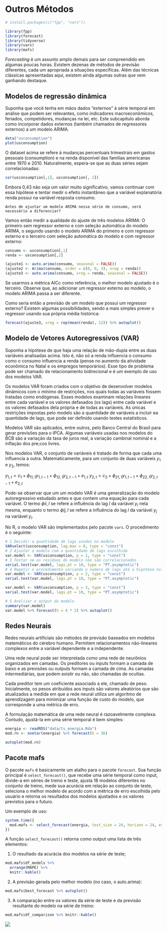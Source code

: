 # Outros Métodos {#outros}

```r
# install.packages(c("fpp", "vars"))

library(fpp)
library(forecast)
library(tidyverse)
library(vars)
library(mafs)
```


*Forecasting* é um assunto amplo demais para ser compreendido em algumas poucas horas. Existem dezenas de métodos de previsão diferentes, cada um apropriada a situações específicas. Além das técnicas clássicas apresentadas aqui, existem ainda algumas outras que vem ganhando destaque.

## Modelos de regressão dinâmica

Suponha que você tenha em mãos dados "externos" à série temporal em análise que podem ser relevantes, como indicadores macroeconômicos, feriados, competidores, mudanças na lei, etc. Este subcapítulo aborda como incorporar dados externos (também chamados de regressores externos) a um modelo ARIMA.

```r
data("usconsumption")
plot(usconsumption)

```

O dataset acima se refere à mudanças percentuais trimestrais em gastos pessoais (consumption) e na renda disponível das famílias americanas entre 1970 e 2010. Naturalmente, espera-se que as duas séries sejam correlacionadas:

```r
cor(usconsumption[,1], usconsumption[, 2])
```

Embora 0,43 não seja um valor muito significativo, vamos continuar com essa hipótese e tentar medir o efeito instantâneo que a variável explanatória renda possui na variável resposta consumo.


```block2

Antes de ajustar um modelo ARIMA nessa série de consumo, será necessário a diferenciar?

```

Vamos então medir a qualidade do ajuste de três modelos ARIMA: O primeiro sem regressor externo e com seleção automática do modelo ARIMA, o segundo usando o modelo ARIMA do primeiro e com regressor externo e o terceiro com seleção automática do modelo e com regressor externo:

```r
consumo <- usconsumption[,1]
renda <- usconsumption[,2]

(ajuste1 <- auto.arima(consumo, seasonal = FALSE))
(ajuste2 <- Arima(consumo, order = c(0, 0, 3), xreg = renda))
(ajuste3 <- auto.arima(consumo, xreg = renda, seasonal = FALSE))

```

Se usarmos a métrica AICc como referência, o melhor modelo ajustado é o terceiro. Observe que, ao adicionar um regressor externo ao modelo, o modelo ARIMA passa a ser diferente.

Como seria então a previsão de um modelo que possui um regressor externo? Existem algumas possibilidades, sendo a mais simples prever o regressor usando sua própria média histórica:

```r
forecast(ajuste3, xreg = rep(mean(renda), 12)) %>% autoplot()
```


## Modelo de Vetores Autoregressivos (VAR)

Suponha a hipótese de que haja uma relação de mão-dupla entre as duas variáveis analisadas acima. Isto é, não só a renda influencia o consumo como o consumo influencia a renda (pense no aumento da atividade econômica no Natal e os empregos temporários). Esse tipo de problema pode ser chamado de relacionamento bidirecional e é um exemplo de uso dos modelos VAR.

Os modelos VAR foram criados com o objetivo de desenvolver modelos dinâmicos com o mínimo de restrições, nos quais todas as variáveis fossem tratadas como endógenas. Esses modelos examinam relações lineares entre cada variável e os valores defasados (os lags) entre cada variável e os valores defasados dela própria e de todas as variáveis. As únicas restrições impostas pelo modelo são a quantidade de variáveis a incluir ea quantidade de lags, que pode ser definido usando testes estatísticos.

Modelos VAR são aplicados, entre outros, pelo Banco Central do Brasil para gerar previsões para o IPCA. Algumas variáveis usadas nos modelos do BCB são a variação da taxa de juros real, a variação cambinal nominal e a inflação dos pre;cos livres.

Nos modelos VAR, o conjunto de variáveis é tratado de forma que cada uma influencia a outra. Matematicamente, para um conjunto de duas variáveis $y_1$ e $y_2$, temos:

$y_{1, t}= c_1 + \phi_{11,1}y_{1,t-1} + \phi_{12,1}y_{2,t-1} + e_{1,t}$
$y_{2, t}= c_2 + \phi_{21,1}y_{1,t-1} + \phi_{22,1}y_{2,t-1} + e_{2,t}$

Pode-se observar que um um modelo VAR é uma generalização do modelo autoregressivo estudado antes e que contem uma equação para cada variável. O termo $\phi{ii,l}$ se refere a influência do lag $l$ da variável $y_i$ nela mesma, enquanto o termo $\phi{ij,l}$ se refere a influência do lag $l$ da variável $y_j$ na variável $y_i$.  

No R, o modelo VAR são implementados pelo pacote `vars`. O procedimento é o seguinte:

```r

# 1 Decidir a quantidade de lags usados no modelo
VARselect(usconsumption, lag.max = 8, type = "const")
# 2 Ajustar o modelo com a quantidade de lags escolhida
var.model <- VAR(usconsumption, p = 1, type = "const")
# 3 Testar se os resíduos do modelo não são correlacionados
serial.test(var.model, lags.pt = 10, type = "PT.asymptotic")
# 4 Repetir o procedimento variando o numero de lags até a hipotese nula puder ser rejeitada
var.model <- VAR(usconsumption, p = 2, type = "const")
serial.test(var.model, lags.pt = 10, type = "PT.asymptotic")

var.model <- VAR(usconsumption, p = 3, type = "const")
serial.test(var.model, lags.pt = 10, type = "PT.asymptotic")

# 5 Analisar o output do modelo
summary(var.model)
var.model %>% forecast(h = 4 * 2) %>% autoplot()

```


## Redes Neurais

Redes neurais artificiais são métodos de previsão baseados em modelos matemáticos do cérebro humano. Permitem relacionamentos não-lineares complexos entre a variável dependente e a independente.

Uma rede neural pode ser interpretada como uma rede de neurônios organizados em camadas. Os preditores ou inputs formam a camada de baixo e as previsões ou outputs formam a camada de cima. As camadas intermediárias, que podem existir ou não, são chamadas de ocultas.

Cada preditor tem um coeficiente associado a ele, chamado de peso. Inicialmente, os pesos atribuídos aos inputs são valores aleatórios que são atualizados a medida em que a rede neural utiliza um algoritmo de aprendizagem para minimizar uma função de custo do modelo, que corresponde a uma métrica de erro.

A formulação matemática de uma rede neural é razoavelmente complexa. Contudo, ajustá-la em uma série temporal é bem simples:

```r
energia <- readRDS("data/ts_energia.Rda")
mod.rn <- nnetar(energia) %>% forecast(h = 36)

autoplot(mod.rn)

```



## Pacote mafs

O pacote `mafs` é basicamente um atalho para o pacote `forecast`. Sua função principal é `select_forecast()`, que recebe uma série temporal como input, divide-a em séries de treino e teste, ajusta 18 modelos diferentes no conjunto de treino, mede sua acurácia em relação ao conjunto de teste, seleciona o melhor modelo de acordo com a métrica de erro escolhida pelo usuário e retorna os resultados dos modelos ajustados e os valores previstos para o futuro.

Um exemplo de uso:

```r

system.time({
  mod.mafs <- select_forecast(energia, test_size = 24, horizon = 24, error = "MAPE")
})


```

A função `select_forecast()` retorna como output uma lista de três elementos:

1. O resultado da acurácia dos modelos na série de teste;  

```r
mod.mafs$df_models %>% 
  arrange(MAPE) %>% 
  knitr::kable()
```

2. A previsão gerada pelo melhor modelo (no caso, o auto.arima):

```r
mod.mafs$best_forecast %>% autoplot()
```

3. A comparação entre os valores da série de teste e da previsão resultante do modelo na série de treino:

```r
mod.mafs$df_comparison %>% knitr::kable()
```


![](http://i.imgur.com/lBCBhhP.jpg)
